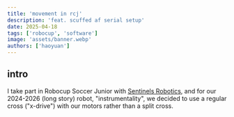 ```yaml
---
title: 'movement in rcj'
description: 'feat. scuffed af serial setup'
date: 2025-04-18
tags: ['robocup', 'software']
image: 'assets/banner.webp'
authors: ['haoyuan']
---
```

## intro
I take part in Robocup Soccer Junior with [Sentinels Robotics](https://github.com/senrobo), and for our 2024-2026 (long story) robot, "instrumentality", we decided to use a regular cross ("x-drive") with our motors rather than a split cross.